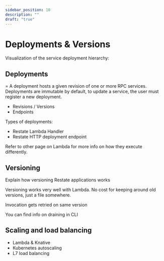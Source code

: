 ```yaml
---
sidebar_position: 10
description: ""
draft: "true"
---
```


# Deployments & Versions

Visualization of the service deployment hierarchy:

## Deployments
= A deployment hosts a given revision of one or more RPC services.
Deployments are immutable by default, to update a service, the user must register a new deployment.

- Revisions / Versions
- Endpoints

Types of deployments:
- Restate Lambda Handler
- Restate HTTP deployment endpoint

Refer to other page on Lambda for more info on how they execute differently.

## Versioning
Explain how versioning Restate applications works

Versioning works very well with Lambda.
No cost for keeping around old versions, just a file somewhere.

Invocation gets retried on same version

You can find info on draining in CLI

## Scaling and load balancing
- Lambda & Knative
- Kubernetes autoscaling
- L7 load balancing

